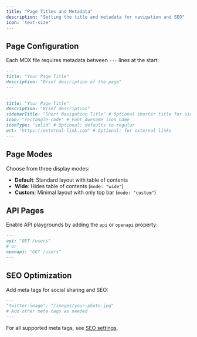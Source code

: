 ```yaml
---
title: "Page Titles and Metadata"
description: "Setting the title and metadata for navigation and SEO"
icon: 'text-size'
---
```


## Page Configuration

Each MDX file requires metadata between `---` lines at the start:

<CodeGroup>

```md Basic
---
title: "Your Page Title"
description: "Brief description of the page"
---
```

```md Extended
---
title: "Your Page Title"
description: "Brief description"
sidebarTitle: "Short Navigation Title" # Optional shorter title for sidebar
icon: "rectangle-code" # Font Awesome icon name
iconType: "solid" # Optional: defaults to regular
url: "https://external-link.com" # Optional: for external links
---
```

</CodeGroup>

## Page Modes

Choose from three display modes:

- **Default**: Standard layout with table of contents
- **Wide**: Hides table of contents (`mode: "wide"`)
- **Custom**: Minimal layout with only top bar (`mode: "custom"`)

## API Pages

Enable API playgrounds by adding the `api` or `openapi` property:

```md
---
api: "GET /users"
# or
openapi: "GET /users"
---
```

## SEO Optimization

Add meta tags for social sharing and SEO:

```md
---
"twitter:image": "/images/your-photo.jpg"
# Add other meta tags as needed
---
```

For all supported meta tags, see [SEO settings](/settings/seo).